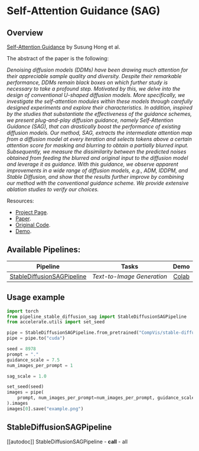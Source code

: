 <!--Copyright 2023 The HuggingFace Team. All rights reserved.

Licensed under the Apache License, Version 2.0 (the "License"); you may not use this file except in compliance with
the License. You may obtain a copy of the License at

http://www.apache.org/licenses/LICENSE-2.0

Unless required by applicable law or agreed to in writing, software distributed under the License is distributed on
an "AS IS" BASIS, WITHOUT WARRANTIES OR CONDITIONS OF ANY KIND, either express or implied. See the License for the
specific language governing permissions and limitations under the License.
-->

# Self-Attention Guidance (SAG)

## Overview

[Self-Attention Guidance](https://arxiv.org/abs/2210.00939) by Susung Hong et al.

The abstract of the paper is the following:

*Denoising diffusion models (DDMs) have been drawing much attention for their appreciable sample quality and diversity. Despite their remarkable performance, DDMs remain black boxes on which further study is necessary to take a profound step. Motivated by this, we delve into the design of conventional U-shaped diffusion models. More specifically, we investigate the self-attention modules within these models through carefully designed experiments and explore their characteristics. In addition, inspired by the studies that substantiate the effectiveness of the guidance schemes, we present plug-and-play diffusion guidance, namely Self-Attention Guidance (SAG), that can drastically boost the performance of existing diffusion models. Our method, SAG, extracts the intermediate attention map from a diffusion model at every iteration and selects tokens above a certain attention score for masking and blurring to obtain a partially blurred input. Subsequently, we measure the dissimilarity between the predicted noises obtained from feeding the blurred and original input to the diffusion model and leverage it as guidance. With this guidance, we observe apparent improvements in a wide range of diffusion models, e.g., ADM, IDDPM, and Stable Diffusion, and show that the results further improve by combining our method with the conventional guidance scheme. We provide extensive ablation studies to verify our choices.*

Resources:

* [Project Page](https://ku-cvlab.github.io/Self-Attention-Guidance).
* [Paper](https://arxiv.org/abs/2210.00939).
* [Original Code](https://github.com/KU-CVLAB/Self-Attention-Guidance).
* [Demo](https://colab.research.google.com/github/SusungHong/Self-Attention-Guidance/blob/main/SAG_Stable.ipynb).


## Available Pipelines:

| Pipeline | Tasks | Demo
|---|---|:---:|
| [StableDiffusionSAGPipeline](https://github.com/huggingface/diffusers/blob/main/src/diffusers/pipelines/stable_diffusion/pipeline_stable_diffusion_sag.py) | *Text-to-Image Generation* | [Colab](https://colab.research.google.com/github/SusungHong/Self-Attention-Guidance/blob/main/SAG_Stable.ipynb) |

## Usage example

```python
import torch
from pipeline_stable_diffusion_sag import StableDiffusionSAGPipeline
from accelerate.utils import set_seed

pipe = StableDiffusionSAGPipeline.from_pretrained("CompVis/stable-diffusion-v1-4", torch_dtype=torch.float16)
pipe = pipe.to("cuda")

seed = 8978
prompt = "."
guidance_scale = 7.5
num_images_per_prompt = 1

sag_scale = 1.0

set_seed(seed)
images = pipe(
    prompt, num_images_per_prompt=num_images_per_prompt, guidance_scale=guidance_scale, sag_scale=sag_scale
).images
images[0].save("example.png")
```

## StableDiffusionSAGPipeline
[[autodoc]] StableDiffusionSAGPipeline
	- __call__
	- all
